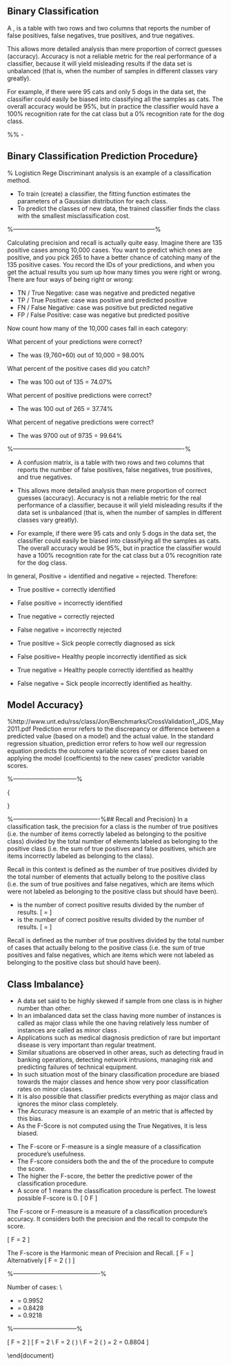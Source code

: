 ## Binary Classification

\subsection{Confusion Matrix}

A \textbf{confusion matrix}, is a table with two rows and two columns that reports the number of false positives, false negatives, true positives, and true negatives.

This allows more detailed analysis than mere proportion of correct guesses (accuracy). Accuracy is not a reliable metric for the real performance of a classifier, because it will yield misleading results if the data set is unbalanced (that is, when the number of samples in different classes vary greatly).

For example, if there were 95 cats and only 5 dogs in the data set, the classifier could easily be biased into classifying all the samples as cats. The overall accuracy would be 95\%, but  in practice the classifier would have a 100\% recognition rate for the cat class but a 0\% recognition rate for the dog class.




%% - \frametitle{Sensitivity and Specificity}
## Binary Classification Prediction Procedure} 


% Logisticn Rege Discriminant analysis is an example of a classification method.

*   To train (create) a classifier, the fitting function estimates the parameters
of a Gaussian distribution for each class.
*   To predict the classes of new data, the trained classifier finds the class
with the smallest misclassification cost.



%-----------------------------------------------------------------------%
\subsection{Accuracy, Recall and Precision: An Example}
Calculating precision and recall is actually quite easy. Imagine there are 135 positive cases among 10,000 cases. You want to predict which ones are positive, and you pick 265 to have a better chance of catching many of the 135 positive cases.  You record the IDs of your predictions, and when you get the actual results you sum up how many times you were right or wrong. There are four ways of being right or wrong:


*  TN / True Negative: case was negative and predicted negative
*  TP / True Positive: case was positive and predicted positive
*  FN / False Negative: case was positive but predicted negative
*  FP / False Positive: case was negative but predicted positive


Now count how many of the 10,000 cases fall in each category:
\begin{center}
\begin{tabular}{|c|c|c|}
  \hline
  % after \\: \hline or \cline{col1-col2} \cline{col3-col4} ...
&Predicted Negative & Predicted Positive\\
Negative Cases & TN: 9,700 & FP: 165 \\
Positive Cases & FN: 35 & TP: 100 \\

  \hline
\end{tabular}
\end{center}


What percent of your predictions were correct?


*  The \textbf{accuracy} was (9,760+60) out of 10,000 = 98.00\%


What percent of the positive cases did you catch?


*  The \textbf{recall} was 100 out of 135 = 74.07\%


What percent of positive predictions were correct?


*  The \textbf{precision} was 100 out of 265 = 37.74\%


What percent of negative predictions were correct?


*  The \textbf{specifity} was 9700 out of 9735 = 99.64\%

%-------------------------------------------------------------------------------------%



\subsection*{Confusion Matrix}

*  A confusion matrix, is a table with two rows and two columns that reports
the number of false positives, false negatives, true positives, and true
negatives.
*  This allows more detailed analysis than mere proportion of correct guesses
(accuracy). Accuracy is not a reliable metric for the real performance of a
classifier, because it will yield misleading results if the data set is unbalanced
(that is, when the number of samples in different classes vary greatly).

*  For example, if there were 95 cats and only 5 dogs in the data set, the
classifier could easily be biased into classifying all the samples as cats. The
overall accuracy would be 95\%, but in practice the classifier would have a
100\% recognition rate for the cat class but a 0\% recognition rate for the dog
class.

\subsection{Binary Classification}
\noindent \textbf{Defining True/False Positives}
In general, Positive = identified and negative = rejected. Therefore:


*  True positive = correctly identified

*  False positive = incorrectly identified

*  True negative = correctly rejected

*  False negative = incorrectly rejected

\subsubsection*{Medical Testing Example:}

*  True positive = Sick people correctly diagnosed as sick

*  False positive= Healthy people incorrectly identified as sick

*  True negative = Healthy people correctly identified as healthy

*  False negative = Sick people incorrectly identified as healthy.


## Model Accuracy}
%http://www.unt.edu/rss/class/Jon/Benchmarks/CrossValidation1_JDS_May2011.pdf
Prediction error refers to the discrepancy or difference between a predicted value (based on a
model) and the actual value. In the standard regression situation, prediction error refers to how
well our regression equation predicts the outcome variable scores of new cases based on
applying the model (coefficients) to the new cases’ predictor variable scores.

\begin{equation}
\text{Accuracy}=\frac{TP+TN}{TP+FP+FN+TN}
\end{equation}

\begin{equation}
\text{Precision}=\frac{TP}{TP+FP} \, 
\end{equation}

\begin{equation}
\text{Recall}=\frac{TP}{TP+FN} \, 
\end{equation}


%--------------------------------%



{

\centering
\begin{table}[!htbp]

%\caption{Comparison of percentages.}
\begin{tabular}{|c | *2c |}
%\toprule \hline 
Actual  & \multicolumn{2}{c}{Predicted}\\
Class  & \multicolumn{2}{c}{Class}\\

{}   & Negative & Positive       \\
Negative  &  \textbf{TN} & \textbf{FP}  \\
Positive   &  \textbf{FN} & \textbf{TP}  \\
%\bottomrule 
\hline
\end{tabular}
\end{table}
}

%-------------------------------------------%## Recall and Precision}
In a classification task, the precision for a class is the number of true positives (i.e. the number of items correctly labeled as belonging to the positive class) divided by the total number of elements labeled as belonging to the positive class (i.e. the sum of true positives and false positives, which are items incorrectly labeled as belonging to the class). 


\subsection*{Recall}
Recall in this context is defined as the number of true positives divided by the total number of elements that actually belong to the positive class (i.e. the sum of true positives and false negatives, which are items which were not labeled as belonging to the positive class but should have been).

*  \textbf{Precision} is the number of correct positive results divided by the number of \textit{\textbf{predicted positive}} results.
\[ \mbox{Precision}= \frac{TP}{TP+FP}  \]
*  \textbf{Recall} is the number of correct positive results divided by the number of \textit{\textbf{actual positive}} results. 
\[ \mbox{Recall}= \frac{TP}{TP+FN}  \]


\subsection{Recall}
Recall is defined as the number of true positives divided by the total number of cases that actually
belong to the positive class (i.e. the sum of true positives and false negatives, which are items
which were not labeled as belonging to the positive class but should have been).

## Class Imbalance}



*   A data set said to be highly skewed if sample from one class is in higher number than other.
*   In an imbalanced data set the class having more number of instances is called as major class
while the one having relatively less number of instances are called as minor class .
*   Applications such as medical diagnosis prediction of rare but important disease is very important
than regular treatment.
*   Similar situations are observed in other areas, such as detecting fraud in banking operations,
detecting network intrusions, managing risk and predicting failures of technical equipment.
*   In such situation most of the binary classification procedure are biased towards the major
classes and hence show very poor classification rates on minor classes.
*   It is also possible that classifier predicts everything as major class and ignores the minor class
completely.
*   The Accuracy measure is an example of an metric that is affected by this bias.
*   As the F-Score is not computed using the True Negatives, it is less biased.



\section*{F-Score}


*  The F-score or F-measure is a single measure of a classification procedure's usefulness. 
*  The F-score considers both the \textit{\textbf{Precision}} and the \textit{\textbf{Recall}} of the procedure to compute the score.
*  The higher the F-score, the better the predictive power of the 
classification procedure. 
*  A score of 1 means the classification procedure is perfect. The lowest possible F-score is 0.
\[ 0 \leq F \leq 1 \]


\subsection{The F Score}

The F-score or F-measure is a measure of a classification procedure's accuracy.
It considers both the precision  and the recall to compute the score.

\[ F = 2 \cdot \frac{\mathrm{precision} \cdot \mathrm{recall}}{\mathrm{precision} + \mathrm{recall}}\]



 The F-score is the Harmonic mean of Precision and Recall.
\[ F = \frac{2}{\frac{1}{\mbox{Recall}} + \frac{1}{\mbox{Precision}}} \]
Alternatively
\[ F = 2 \times \left( \frac{\mbox{Precision} \times \mbox{Recall}}{\mbox{Precision} + \mbox{Recall}} \right) \] 

%-------------------------------------------%




Number of cases: \textbf{100,000}\\ 
\begin{center}
\begin{table}[!htbp]
%\caption{Comparison of percentages.}
\begin{tabular}{c  *4c}
\hline
Actual &  \multicolumn{2}{c}{Predicted} & \multicolumn{2}{c}{Predicted}\\
State &  \multicolumn{2}{c}{Negative} & \multicolumn{2}{c}{Positive}\\
\hline
Negative   & \phantom{spa} TN & \textbf{97750}\phantom{spa}   & FP  & \textbf{150}\\
Positive   & \phantom{spa} FN & \textbf{330} \phantom{spa}   & TP  & \textbf{1770}\\

%3   &  6.6  &  5.6   & 35.9  & 37.4\\
\hline
\end{tabular}
\end{table}
\end{center}

*  \textbf{Accuracy} = 0.9952
*  \textbf{Recall} = 0.8428
*  \textbf{Precision} = 0.9218


%--------------------------------%

\[ F = 2 \times \frac{\mbox{Precision} \times \mbox{Recall}}{\mbox{Precision} + \mbox{Recall}}\]\bigskip
\[ F = 2 \times \frac{\mbox{0.9218} \times \mbox{0.8428}}{\mbox{0.9218} + \mbox{0.8428}} \\  F = 2 \times \left( \frac{\mbox{0.9218} \times \mbox{0.8428}}{\mbox{0.9218} + \mbox{0.8428}} \right) \\ F = 2 \times \left( \frac{0.7770}{1.7646} \right) = 2 \times 0.4402 = 0.8804 \]


\end{document}
